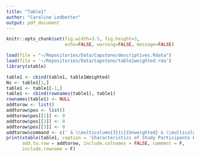 ```yaml
---
title: "Table1"
author: "Caroline Ledbetter"
output: pdf_document
---
```


```r
knitr::opts_chunk$set(fig.width=3.5, fig.height=3, 
                      echo=FALSE, warning=FALSE, message=FALSE)
```
```r
load(file = "~/Repositories/Data/Capstone/descriptives.Rdata")
load(file = '~/Repositories/Data/Capstone/table1weighted.rda')
library(xtable)
```


```r
table1 <- cbind(table1, table1Weighted)
Ns <- table1[1,]
table1 <- table1[-1,]
table1 <- cbind(rownames(table1), table1)
rownames(table1) <- NULL
addtorow <- list()
addtorow$pos <- list()
addtorow$pos[[1]] <- 0
addtorow$pos[[2]] <- 0
addtorow$pos[[3]] <- 0
addtorow$command <- c(' & \\multicolumn{3}{c}{Unweighted} & \\multicolumn{3}{c}{Weighted} \\\\\n', paste(paste('&',colnames(table1)[-1], collapse = ' '), "\\\\\n", collapse = ''), paste(paste('&', Ns, collapse = ' '),"\\\\\n", collapse = ''))
print(xtable(table1, caption = 'Characteristics of Study Participants by Food Insecurity Status'), caption.placement = 'top', 
      add.to.row = addtorow, include.colnames = FALSE, comment = F, 
      include.rowname = F)
```






